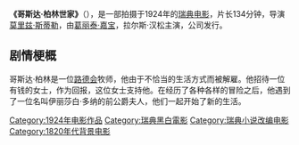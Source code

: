 {{Multiple issues|
{{Unreferenced|time=2020-04-07T01:19:03+00:00}}
{{Expand language|1=sv|time=2021-01-22T06:20:24+00:00}}
}}
'''《哥斯达·柏林世家》'''（{{lang-sv|Gösta Berlings saga}}），是一部拍摄于1924年的[[瑞典|瑞典]][[电影|电影]]，片长134分钟，导演[[莫里兹·斯蒂勒|莫里兹·斯蒂勒]]，由[[葛丽泰·嘉宝|葛丽泰·嘉宝]]，拉尔斯·汉松主演，{{tsl|en|SF Studios||Svensk Filmindustri}}公司发行。

== 剧情梗概 ==
哥斯达·柏林是一位[[路德会|路德会]]牧师，他由于不恰当的生活方式而被解雇。他招待一位有钱的女士，作为回报，这位女士支持他。在经历了各种各样的冒险之后，他遇到了一位名叫伊丽莎白·多纳的前公爵夫人，他们一起开始了新的生活。 

{{commonscat}}
[[Category:1924年电影作品|Category:1924年电影作品]]
[[Category:瑞典黑白電影|Category:瑞典黑白電影]]
[[Category:瑞典小说改编电影|Category:瑞典小说改编电影]]
[[Category:1820年代背景电影|Category:1820年代背景电影]]
{{movie-stub}}